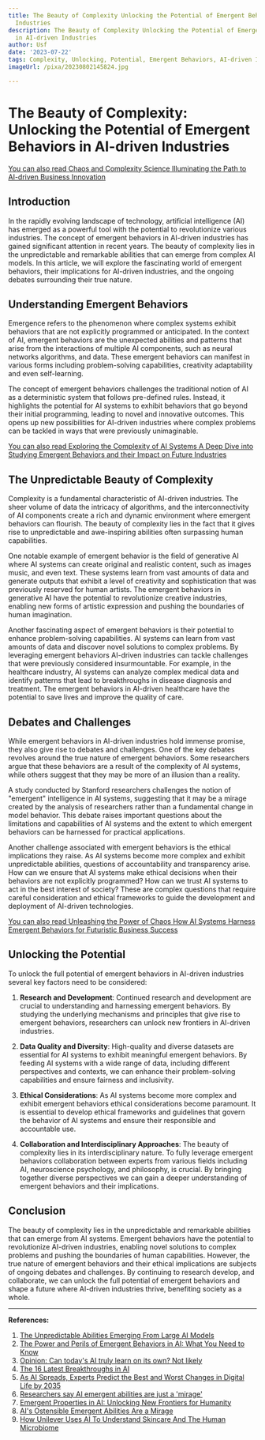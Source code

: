 ```yaml
---
title: The Beauty of Complexity Unlocking the Potential of Emergent Behaviors in AI-driven
  Industries
description: The Beauty of Complexity Unlocking the Potential of Emergent Behaviors
  in AI-driven Industries
author: Usf
date: '2023-07-22'
tags: Complexity, Unlocking, Potential, Emergent Behaviors, AI-driven Industries
imageUrl: /pixa/20230802145824.jpg

---
```

# The  Beauty of Complexity: Unlocking the Potential of Emergent Behaviors in AI-driven Industries

[You can also read Chaos and Complexity Science Illuminating the Path to AI-driven Business Innovation](Chaos%20and%20Complexity%20Science%20Illuminating%20the%20Path%20to%20AI-driven%20Business%20Innovation)


## Introduction

In  the  rapidly evolving  landscape of technology, artificial intelligence (AI) has emerged as a powerful tool with the potential to revolutionize various  industries. The concept of emergent behaviors  in AI-driven industries has gained significant attention in recent years. The beauty of complexity lies in the unpredictable and remarkable abilities that can emerge from complex AI models. In this  article,  we will explore the fascinating world of emergent behaviors, their  implications  for AI-driven industries, and the ongoing debates surrounding their true nature.

## Understanding Emergent Behaviors

Emergence  refers to the phenomenon where complex systems exhibit  behaviors that are  not explicitly programmed or anticipated. In the context  of AI, emergent behaviors are the unexpected  abilities and  patterns  that arise from the interactions of multiple AI components, such as neural networks algorithms, and data. These emergent behaviors can manifest in various forms  including  problem-solving  capabilities, creativity adaptability and even  self-learning.

The concept of emergent behaviors  challenges the traditional notion of AI as a deterministic system that follows pre-defined rules. Instead, it highlights the potential for AI systems to exhibit behaviors that go beyond their initial programming, leading to novel and innovative outcomes. This opens up new possibilities for AI-driven industries where complex problems can be tackled in  ways that  were previously unimaginable.

[You can also  read Exploring the Complexity of AI Systems  A Deep Dive into Studying Emergent Behaviors and their Impact on Future Industries](Exploring%20the%20Complexity%20of%20AI%20Systems%20A%20Deep%20Dive%20into%20Studying%20Emergent%20Behaviors%20and%20their%20Impact%20on%20Future%20Industries)


## The Unpredictable Beauty of Complexity

Complexity is a fundamental characteristic of AI-driven industries. The sheer volume of data the intricacy of algorithms, and the interconnectivity of AI components create a rich and  dynamic environment where  emergent behaviors can flourish. The beauty of complexity lies in the fact that it gives rise to unpredictable and awe-inspiring abilities often  surpassing human capabilities.

One notable example of emergent  behavior  is the field  of  generative AI where AI systems can create  original and realistic content, such as  images music, and even text. These systems learn from vast amounts of data and  generate outputs that exhibit a level of creativity and sophistication that was  previously reserved for human artists. The emergent behaviors in generative AI have  the  potential to revolutionize creative industries, enabling new forms of artistic  expression and pushing the boundaries of human imagination.

Another  fascinating aspect of emergent behaviors is their potential to enhance problem-solving capabilities. AI systems can learn  from vast amounts of data and discover novel solutions to complex problems. By leveraging emergent  behaviors AI-driven industries can tackle challenges that were previously  considered insurmountable. For example, in the healthcare industry, AI systems can analyze complex medical data and identify patterns that lead to breakthroughs in disease diagnosis and treatment. The emergent  behaviors in AI-driven healthcare have the potential to save lives and improve the quality of care.

## Debates  and Challenges

While emergent behaviors in  AI-driven industries hold immense promise, they also give rise to debates and challenges. One of the  key debates revolves around  the true nature of emergent behaviors. Some researchers argue that these behaviors are a result  of the complexity of AI systems, while others  suggest that they may be more of an illusion than a reality.

A study conducted by Stanford researchers challenges the notion of "emergent" intelligence  in AI systems, suggesting that it may be a mirage created by the  analysis of researchers rather than  a fundamental change in model behavior. This debate  raises important questions about the limitations and capabilities of AI systems and the extent to which emergent  behaviors can be harnessed for practical applications.

Another challenge associated with emergent behaviors is the  ethical implications they raise. As AI systems become more  complex and exhibit unpredictable abilities, questions of accountability  and transparency arise. How can we ensure that AI systems  make ethical decisions when their behaviors are not explicitly programmed? How can we trust AI  systems to act in the best interest of society? These are complex questions that require careful consideration and ethical frameworks to guide  the development and deployment of AI-driven technologies.

[You can also read Unleashing the Power of Chaos How AI Systems Harness Emergent Behaviors for Futuristic Business Success](Unleashing%20the%20Power%20of%20Chaos%20How%20AI%20Systems%20Harness%20Emergent%20Behaviors%20for%20Futuristic%20Business%20Success)


## Unlocking the Potential

To unlock the full potential of emergent  behaviors in AI-driven industries  several key factors need to be considered:

1.  **Research and Development**: Continued research and development  are crucial to understanding and  harnessing emergent behaviors. By studying  the  underlying mechanisms and  principles that give rise to emergent behaviors, researchers can unlock new  frontiers in AI-driven  industries.

2. **Data  Quality and Diversity**: High-quality and diverse datasets  are essential for AI systems to exhibit  meaningful emergent  behaviors. By feeding AI systems  with a wide range of  data, including different perspectives  and contexts, we can enhance their  problem-solving capabilities and ensure  fairness and inclusivity.

3. **Ethical Considerations**: As AI systems become  more complex and  exhibit emergent behaviors ethical considerations become paramount. It is essential to develop ethical frameworks and guidelines that govern the behavior of AI systems and ensure  their responsible and accountable use.

4. **Collaboration and Interdisciplinary Approaches**: The beauty of  complexity lies in  its interdisciplinary nature.  To fully  leverage  emergent behaviors collaboration between experts from  various fields including AI, neuroscience psychology, and philosophy, is crucial. By  bringing together diverse perspectives we can gain a  deeper understanding  of emergent behaviors and their implications.

## Conclusion

The beauty of complexity lies in the unpredictable and remarkable abilities that  can emerge from AI systems. Emergent behaviors have the potential to revolutionize AI-driven industries, enabling novel solutions to complex problems and pushing the boundaries of  human capabilities.  However, the true nature of emergent behaviors and their ethical implications are subjects of ongoing debates and challenges. By continuing  to research develop, and collaborate, we can unlock the full potential of emergent behaviors and shape a future where AI-driven industries thrive, benefiting society as  a whole.

---

**References:**

1. [The Unpredictable Abilities Emerging From Large AI Models](https://www.quantamagazine.org/the-unpredictable-abilities-emerging-from-large-ai-models-20230316/)
2.  [The Power and Perils of Emergent Behaviors in AI: What You Need to Know](https://www.linkedin.com/pulse/power-perils-emergent-behaviors-ai-what-you-need-know-elgendi-mba-1f)
3. [Opinion:  Can today's AI truly learn on its own? Not likely](https://www.latimes.com/opinion/story/2023-05-14/ai-google-chatgpt-code-emergent-properties)
4. [The 16  Latest Breakthroughs in AI](https://www.holisticseo.digital/ai/latest-news/)
5. [As AI  Spreads, Experts Predict the Best and Worst Changes in Digital Life by  2035](https://www.pewresearch.org/internet/wp-content/uploads/sites/9/2023/06/PI_2023.06.21_Best-Worst-Digital-Life_2035_FINAL.pdf)
6. [Researchers say AI emergent abilities are just  a 'mirage'](https://techxplore.com/news/2023-05-ai-emergent-abilities-mirage.html)
7. [Emergent Properties in AI: Unlocking  New Frontiers for Humanity](https://metaversepaper.com/emergent-properties-in-ai-unlocking-new-frontiers-for-humanity/)
8. [AI's Ostensible Emergent  Abilities Are a Mirage](https://hai.stanford.edu/news/ais-ostensible-emergent-abilities-are-mirage)
9. [How Unilever Uses AI To Understand Skincare And The Human Microbiome](https://www.forbes.com/sites/jenniferhicks/2023/04/18/how-unilever-uses-ai-to-undestand-skincare-and-the-human-microbiome/?sh=24a5945e2441)